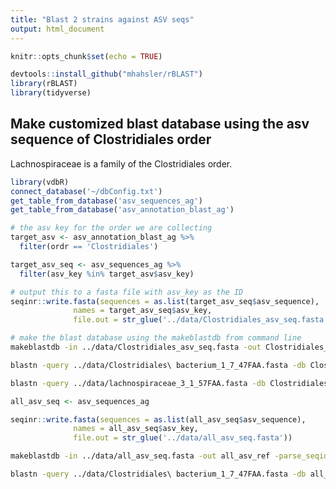 ```yaml
---
title: "Blast 2 strains against ASV seqs"
output: html_document
---
```


```r
knitr::opts_chunk$set(echo = TRUE)
```

```r
devtools::install_github("mhahsler/rBLAST")
library(rBLAST)
library(tidyverse)
```

## Make customized blast database using the asv sequence of Clostridiales order

Lachnospiraceae is a family of the Clostridiales order.

```r
library(vdbR)
connect_database('~/dbConfig.txt')
get_table_from_database('asv_sequences_ag')
get_table_from_database('asv_annotation_blast_ag')
```

```r
# the asv key for the order we are collecting
target_asv <- asv_annotation_blast_ag %>% 
  filter(ordr == 'Clostridiales')

target_asv_seq <- asv_sequences_ag %>% 
  filter(asv_key %in% target_asv$asv_key)

# output this to a fasta file with asv_key as the ID
seqinr::write.fasta(sequences = as.list(target_asv_seq$asv_sequence), 
              names = target_asv_seq$asv_key,
              file.out = str_glue('../data/Clostridiales_asv_seq.fasta'))

```

```bash
# make the blast database using the makeblastdb from command line
makeblastdb -in ../data/Clostridiales_asv_seq.fasta -out Clostridiales_asv_ref -parse_seqids -dbtype nucl
```
```bash
blastn -query ../data/Clostridiales\ bacterium_1_7_47FAA.fasta -db Clostridiales_asv_ref  -out results_Clostridiales_bacterium.out

blastn -query ../data/lachnospiraceae_3_1_57FAA.fasta -db Clostridiales_asv_ref  -out results_lachnospiraceae_3_1_57FAA.out
```

```r
all_asv_seq <- asv_sequences_ag

seqinr::write.fasta(sequences = as.list(all_asv_seq$asv_sequence), 
              names = all_asv_seq$asv_key,
              file.out = str_glue('../data/all_asv_seq.fasta'))
```

```bash
makeblastdb -in ../data/all_asv_seq.fasta -out all_asv_ref -parse_seqids -dbtype nucl

blastn -query ../data/Clostridiales\ bacterium_1_7_47FAA.fasta -db all_asv_ref  -out results_Clostridiales_bacterium_new.out
```



